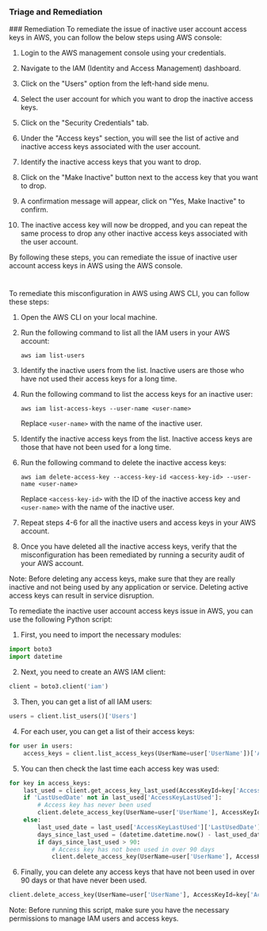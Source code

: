 
### Triage and Remediation
<Tabs>
<Tab title='Remediation'>
### Remediation

<AccordionGroup>
<Accordion title='Using Console' defaultOpen='true'>
To remediate the issue of inactive user account access keys in AWS, you can follow the below steps using AWS console:

1. Login to the AWS management console using your credentials.

2. Navigate to the IAM (Identity and Access Management) dashboard.

3. Click on the "Users" option from the left-hand side menu.

4. Select the user account for which you want to drop the inactive access keys.

5. Click on the "Security Credentials" tab.

6. Under the "Access keys" section, you will see the list of active and inactive access keys associated with the user account.

7. Identify the inactive access keys that you want to drop.

8. Click on the "Make Inactive" button next to the access key that you want to drop.

9. A confirmation message will appear, click on "Yes, Make Inactive" to confirm.

10. The inactive access key will now be dropped, and you can repeat the same process to drop any other inactive access keys associated with the user account.

By following these steps, you can remediate the issue of inactive user account access keys in AWS using the AWS console.

#
</Accordion>

<Accordion title='Using CLI'>
To remediate this misconfiguration in AWS using AWS CLI, you can follow these steps:

1. Open the AWS CLI on your local machine.

2. Run the following command to list all the IAM users in your AWS account:

   ```
   aws iam list-users
   ```

3. Identify the inactive users from the list. Inactive users are those who have not used their access keys for a long time.

4. Run the following command to list the access keys for an inactive user:

   ```
   aws iam list-access-keys --user-name <user-name>
   ```

   Replace `<user-name>` with the name of the inactive user.

5. Identify the inactive access keys from the list. Inactive access keys are those that have not been used for a long time.

6. Run the following command to delete the inactive access keys:

   ```
   aws iam delete-access-key --access-key-id <access-key-id> --user-name <user-name>
   ```

   Replace `<access-key-id>` with the ID of the inactive access key and `<user-name>` with the name of the inactive user.

7. Repeat steps 4-6 for all the inactive users and access keys in your AWS account.

8. Once you have deleted all the inactive access keys, verify that the misconfiguration has been remediated by running a security audit of your AWS account.

Note: Before deleting any access keys, make sure that they are really inactive and not being used by any application or service. Deleting active access keys can result in service disruption.
</Accordion>

<Accordion title='Using Python'>
To remediate the inactive user account access keys issue in AWS, you can use the following Python script:

1. First, you need to import the necessary modules:

```python
import boto3
import datetime
```

2. Next, you need to create an AWS IAM client:

```python
client = boto3.client('iam')
```

3. Then, you can get a list of all IAM users:

```python
users = client.list_users()['Users']
```

4. For each user, you can get a list of their access keys:

```python
for user in users:
    access_keys = client.list_access_keys(UserName=user['UserName'])['AccessKeyMetadata']
```

5. You can then check the last time each access key was used:

```python
for key in access_keys:
    last_used = client.get_access_key_last_used(AccessKeyId=key['AccessKeyId'])
    if 'LastUsedDate' not in last_used['AccessKeyLastUsed']:
        # Access key has never been used
        client.delete_access_key(UserName=user['UserName'], AccessKeyId=key['AccessKeyId'])
    else:
        last_used_date = last_used['AccessKeyLastUsed']['LastUsedDate']
        days_since_last_used = (datetime.datetime.now() - last_used_date.replace(tzinfo=None)).days
        if days_since_last_used > 90:
            # Access key has not been used in over 90 days
            client.delete_access_key(UserName=user['UserName'], AccessKeyId=key['AccessKeyId'])
```

6. Finally, you can delete any access keys that have not been used in over 90 days or that have never been used.

```python
client.delete_access_key(UserName=user['UserName'], AccessKeyId=key['AccessKeyId'])
```

Note: Before running this script, make sure you have the necessary permissions to manage IAM users and access keys.
</Accordion>

</AccordionGroup>
</Tab>
</Tabs>
